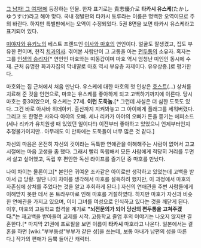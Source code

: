 [[그 남자! 그 여자!]]에 등장하는 인물.
한자 표기로는 貴志優介로 '''타카시 유스케'''(たかし ゆうすけ)라고 해야 맞다. 국내 정발판의 타카시 토루라는 이름은 명백한 오역이므로 주의 바란다. 하지만 특별판에서는 오역이 수정되었다. 5권 8면을 보면 타카시 유스케라고 표기되어 있다.

[[미야자와 유키노]]의 베스트 프렌드인 [[이사와 마호]]의 연인이다. 얼굴도 잘생겼고, 집도 부유한 편이며, 현직 [[치과의사]]. 겪어본 사람만이 그 고통을 아는 [[편두통]]의 소유자. 혹자는 그를 [[인생의 승리자]][* 연인인 마호와는 띠동갑이며 마호 역시 엄청난 미인인 동시에 수재. 근처 유명한 화과자집의 막내딸로 마호 역시 부유층 자제이다. 유유상종.]로 평가한다.

마호와는 집 근처에서 처음 만난다. 유스케에 대한 마호의 첫 인상은 [[호스트]](…) 상처를 치료해 준 것을 인연으로, 마호는 유스케를 좋아하게 되고 고백하기까지에 이른다. 당시 마호는 중3이었으며, 유스케는 27세. '''이런 도둑놈.'''[* 그런데 사실은 더 심한 도둑도 있다. 그건 바로 아사바 히데아키. 출산까지 지켜봐놓고 그 아이에게 플래그를 세워버렸다. 그리고 또 한명은 사와다 아야의 오빠. 세나 리카가 아야의 오빠가 돈을 뜯기는 에피소드(세나 리카가 유치원생 때 있었던 일이다!!) 이전부터 좋아하고 있었으니 언제부터인지 추정불가이지만.. 아무래도 이 만화에는 도둑들이 너무 많은 것 같다.]

자신의 마음은 온전히 자신의 것이라는 독특한 연애관을 이해해주는 사람이 없어서 고교시절에는 마음 고생을 좀 했다. 그래서 빨리 독립해서 모든 사람에게 적당히 거리를 두면서 살고 싶어했고, 독립 후 편안한 독신 라이프를 즐기던 중 마호를 만났다. 

나이 차이는 물론이고[* 본인은 귀여운 조카같은 아이로만 생각하고 있었는데 고백을 받아서 급 당황. 일단 나이 차이를 생각해서 마호를 설득하려 했지만, 이 과정에서 마호의 자존심에 상처를 주었다는 것을 알고 후회하게 된다.]  자신의 연애관을 주변 사람들에게 이해받지 못한 데서 온 트라우마로 인해 마호를 거절하였다. 하지만 마호가 자신과 비슷한 연애관을 가지고 있으며, 이미 그녀를 여성으로 인식하고 있다는 것을 깨닫게 된다. 이후, 마호의 고등학교 합격을 계기로 '''"뇌전문의가 되어 당신의 편두통을 고쳐주겠다."'''는 재고백을 받아들여 교제를 시작. 고등학교 졸업 후의 이야기는 나오지 않지만 결혼한다.[* 마지막 21권에 프로필을 보면 이름이 '''타카시''' 마호라고 나온다. 일본에서는 결혼을 하면 [wiki:"부부동성"부부가 같은 성]을 쓰는데, 보통 아내가 남편의 성을 따른다.] 작가의 편애가 듬뿍 들어간 캐릭터.
